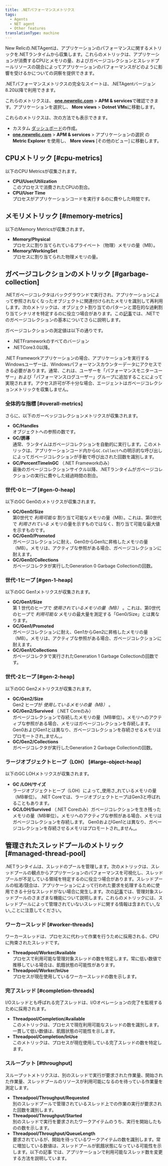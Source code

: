 ```yaml
---
title: .NETパフォーマンスメトリクス
tags:
  - Agents
  - NET agent
  - Other features
translationType: machine
---
```


New Relicの.NETAgentは、アプリケーションのパフォーマンスに関するメトリックを.NETランタイムから収集します。これらのメトリックは、アプリケーションが消費するCPUとメモリの量、およびガベージコレクションとスレッドプールリソースの競合によってアプリケーションのパフォーマンスがどのように影響を受けるかについての洞察を提供できます。

.NETパフォーマンスメトリクスの完全なスイートは、.NETAgentバージョン8.20以降で利用できます。

これらのメトリクスは、 **[one.newrelic.com](https://one.newrelic.com/all-capabilities)** > **APM & services**で確認できます。アプリケーションを選択し、 **More views** > **Dotnet VMs**に移動します。

これらのメトリクスは、次の方法でも表示できます。

* カスタム [ダッシュボード](/docs/query-your-data/explore-query-data/dashboards/introduction-new-relic-one-dashboards)の作成。
* **[one.newrelic.com](https://one.newrelic.com/all-capabilities)** > **APM & services** > アプリケーションの選択 の **Metric Explorer** を使用し、 **More views** \[その他のビュー] に移動します。

## CPUメトリック [#cpu-metrics]

以下のCPU Metricsが収集されます。

* **CPU/User/Utilization**  
  このプロセスで消費されたCPUの割合。
* **CPU/User Time**  
  プロセスがアプリケーションコードを実行するのに費やした時間です。

## メモリメトリック [#memory-metrics]

以下のMemory Metricsが収集されます。

* **Memory/Physical**  
  プロセスに割り当てられているプライベート（物理）メモリの量（MB）。
* **Memory/WorkingSet**  
  プロセスに割り当てられた物理メモリの量。

## ガベージコレクションのメトリック [#garbage-collection]

.NETガベージコレクタはバックグラウンドで実行され、アプリケーションによって参照されなくなったオブジェクトに関連付けられたメモリを識別して再利用します。次のメトリックは、オブジェクト割り当てのパターンと潜在的な過剰割り当てシナリオを特定するのに役立つ場合があります。この[記事](https://docs.microsoft.com/en-us/dotnet/standard/garbage-collection/fundamentals)では、.NETでのガベージコレクションの基本についてさらに説明します。

<Callout variant="tip">
  ガベージコレクションの測定値は以下の通りです。

  * .NETFrameworkのすべてのバージョン
  * .NETCore3.0以降。
</Callout>

<Callout variant="important">
  .NET Frameworkアプリケーションの場合、アプリケーションを実行するWindowsユーザーは、Windowsパフォーマンスカウンターデータにアクセスできる必要があります。通常、これは、ユーザーを「パフォーマンスモニターユーザー」および「パフォーマンスログユーザー」グループに追加することによって実現されます。アクセス許可が不十分な場合、エージェントはガベージコレクションメトリックを収集しません。
</Callout>

### 全体的な指標 [#overall-metrics]

さらに、以下のガーベッジコレクションメトリクスが収集されます。

* **GC/Handles**  
  オブジェクトへの参照の数です。
* **GC/誘導**  
  通常、ランタイムはガベージコレクションを自動的に実行します。このメトリックは、アプリケーションコード内から`GC.Collect`への明示的な呼び出しによってガベージコレクションが手動で呼び出された回数を識別します。
* **GC/PercentTimeInGC** （.NET Frameworkのみ）  
  最後のガベージコレクションサイクル以降、.NETランタイムがガベージコレクションの実行に費やした経過時間の割合。

### 世代-0ヒープ [#gen-0-heap]

以下のGC Gen0のメトリクスが収集されます。

* **GC/Gen0/Size**  
  第0世代で _利用可能な_ 割り当て可能なメモリの量（MB）。これは、第0世代で _利用されている_ メモリの量を示すものではなく、割り当て可能な最大値を示すものです。
* **GC/Gen0/Promoted**  
  ガベージコレクションに耐え、Gen0からGen1に昇格したメモリの量（MB）。メモリは、アクティブな参照がある場合、ガベージコレクションに耐えます。
* **GC/Gen0/Collections**  
  ガベージコレクタが実行したGeneration 0 Garbage Collectionの回数。

### 世代-1ヒープ [#gen-1-heap]

以下のGC Gen1メトリクスが収集されます。

* **GC/Gen1/Size**  
  第 1 世代のヒープで _使用されているメモリの量（MB）_ 。これは、第0世代のヒープで _利用可能な_ メモリの最大量を測定する「Gen0/Size」とは異なります。
* **GC/Gen1/Promoted**  
  ガベージコレクションに耐え、Gen1からGen2に昇格したメモリの量（MB）。メモリは、アクティブな参照がある場合、ガベージコレクションに耐えます。
* **GC/Gen1/Collections**  
  ガベージコレクタで実行されたGeneration 1 Garbage Collectionの回数です。

### 世代-2ヒープ [#gen-2-heap]

以下のGC Gen2メトリクスが収集されます。

* **GC/Gen2/Size**  
  Gen2 ヒープが _使用しているメモリの量（MB）_ 。
* **GC/Gen2/Survived** （.NET Coreのみ）  
  ガベージコレクションで存続したメモリの量（MB単位）。メモリへのアクティブな参照がある場合、メモリはガベージコレクションを存続します。 Gen0およびGen1とは異なり、ガベージコレクションを存続させるメモリはプロモートされ_ません_。
* **GC/Gen2/Collections**  
  ガベージコレクタが実行したGeneration 2 Garbage Collectionの回数。

### ラージオブジェクトヒープ（LOH） [#large-object-heap]

以下のGC LOHメトリクスが収集されます。

* **GC /LOH/サイズ**  
  ラージオブジェクトヒープ（LOH）によって_使用さ_れているメモリの量（MB単位）。 .NET Coreでは、ラージオブジェクトヒープはGen3と呼ばれることもあります。
* **GC/LOH/Survived** （.NET Coreのみ）ガベージコレクションを生き残ったメモリの量（MB単位）。メモリへのアクティブな参照がある場合、メモリはガベージコレクションを存続します。 Gen0およびGen1とは異なり、ガベージコレクションを存続させるメモリはプロモートされ_ません_。

## 管理されたスレッドプールのメトリック [#managed-thread-pool]

.NETランタイムは、スレッドのプールを管理します。次のメトリックは、スレッドプールの観点からアプリケーションのパフォーマンスを可視化し、スレッドプールが不足している領域を特定するのに役立つ場合があります。スレッドプールの枯渇/競合は、アプリケーションによって行われた要求を処理するために使用できる十分なスレッドがない場合に発生します。次の[記事](https://docs.microsoft.com/en-us/dotnet/standard/threading/the-managed-thread-pool)では、管理対象スレッドプールのさまざまな機能について説明します。これらのメトリックには、スレッドプールによって管理されていないスレッドに関する情報は含まれてい_ない_ことに注意してください。

### ワーカースレッド [#worker-threads]

ワーカースレッドは、プロセスに代わって作業を行うために採用される、CPUに拘束されたスレッドです。

* **Threadpool/Worker/Available**  
  プロセスで利用可能な管理対象スレッドの数を特定します。常に低い数値で推移している場合は、飢餓状態の可能性があります。
* **Threadpool/Worker/InUse**  
  プロセスが現在使用しているワーカースレッドの数を示します。

### 完了スレッド [#completion-threads]

I/Oスレッドとも呼ばれる完了スレッドは、I/Oオペレーションの完了を監視するために採用されます。

* **Threadpool/Completion/Available**  
  このメトリックは、プロセスで現在利用可能なスレッドの数を識別します。一貫して低い数値は、飢餓状態の可能性を示します。
* **Threadpool/Completion/InUse**  
  このメトリックは、プロセスが現在使用している完了スレッドの数を特定します。

### スループット [#throughput]

スループットメトリクスは、別のスレッドで実行が要求された作業量、開始された作業量、スレッドプールのリソースが利用可能になるのを待っている作業量を測定します。

* **Threadpool/Throughput/Requested**  
  別のスレッドプールで管理されているスレッド上での作業の実行が要求された回数を識別します。
* **Threadpool/Throughput/Started**  
  別のスレッドで実行を要求されたワークアイテムのうち、実行を開始したものの数を示します。
* **Threadpool/Throughput/QueueLength**  
  要求されているが、開始を待っているワークアイテムの数を識別します。常に増加している数値は、スレッドプールが飢餓状態になっている可能性を示します。以下の記事 [](https://docs.microsoft.com/en-us/dotnet/api/system.threading.threadpool.setmaxthreads)では、アプリケーションで利用可能なスレッド数を変更する方法を説明しています。